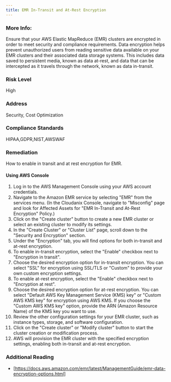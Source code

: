 ```yaml
---
title: EMR In-Transit and At-Rest Encryption
---
```


### More Info:

Ensure that your AWS Elastic MapReduce (EMR) clusters are encrypted in order to meet security and compliance requirements. Data encryption helps prevent unauthorized users from reading sensitive data available on your EMR clusters and their associated data storage systems. This includes data saved to persistent media, known as data at-rest, and data that can be intercepted as it travels through the network, known as data in-transit.

### Risk Level

High

### Address

Security, Cost Optimization

### Compliance Standards

HIPAA,GDPR,NIST,AWSWAF

### Remediation

How to enable in transit and at rest encryption for EMR.

#### Using AWS Console

1. Log in to the AWS Management Console using your AWS account credentials.
2. Navigate to the Amazon EMR service by selecting "EMR" from the services menu.
    (In the Cloudanix Console, navigate to "Misconfig" page and look for Affected Assets for "EMR In-Transit and At-Rest Encryption" Policy.)
3. Click on the "Create cluster" button to create a new EMR cluster or select an existing cluster to modify its settings.
4. In the "Create Cluster" or "Cluster List" page, scroll down to the "Security and Encryption" section.
5. Under the "Encryption" tab, you will find options for both in-transit and at-rest encryption.
6. To enable in-transit encryption, select the "Enable" checkbox next to "Encryption in transit".
7. Choose the desired encryption option for in-transit encryption. You can select "SSL" for encryption using SSL/TLS or "Custom" to provide your own custom encryption settings.
8. To enable at-rest encryption, select the "Enable" checkbox next to "Encryption at rest".
9. Choose the desired encryption option for at-rest encryption. You can select "Default AWS Key Management Service (KMS) key" or "Custom AWS KMS key" for encryption using AWS KMS. If you choose the "Custom AWS KMS key" option, provide the ARN (Amazon Resource Name) of the KMS key you want to use.
10. Review the other configuration settings for your EMR cluster, such as instance types, storage, and software configuration.
11. Click on the "Create cluster" or "Modify cluster" button to start the cluster creation or modification process.
12. AWS will provision the EMR cluster with the specified encryption settings, enabling both in-transit and at-rest encryption.

### Additional Reading

- [https://docs.aws.amazon.com/emr/latest/ManagementGuide/emr-data-encryption-options.html]
